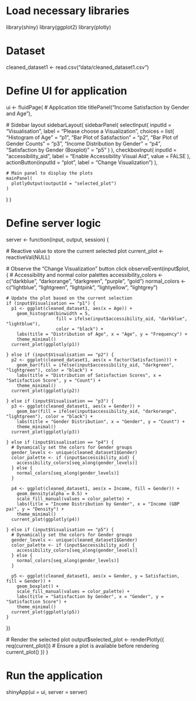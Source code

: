 # Load necessary libraries
library(shiny)
library(ggplot2)
library(plotly)

# Dataset
cleaned_dataset1 <- read.csv("data/cleaned_dataset1.csv")

# Define UI for application
ui <- fluidPage(
  # Application title
  titlePanel("Income Satisfaction by Gender and Age"),
  
  # Sidebar layout
  sidebarLayout(
    sidebarPanel(
      selectInput(
        inputId = "Visualisation",
        label = "Please choose a Visualization",
        choices = list(
          "Histogram of Age" = "p1",
          "Bar Plot of Satisfaction" = "p2",
          "Bar Plot of Gender Counts" = "p3",
          "Income Distribution by Gender" = "p4",
          "Satisfaction by Gender (Boxplot)" = "p5"
        )
      ),
      checkboxInput(
        inputId = "accessibility_aid",
        label = "Enable Accessibility Visual Aid",
        value = FALSE
      ),
      actionButton(inputId = "plot", label = "Change Visualization")
    ),
    
    # Main panel to display the plots
    mainPanel(
      plotlyOutput(outputId = "selected_plot")
    )
  )
)

# Define server logic
server <- function(input, output, session) {
  
  # Reactive value to store the current selected plot
  current_plot <- reactiveVal(NULL)
  
  # Observe the "Change Visualization" button click
  observeEvent(input$plot, {
    # Accessibility and normal color palettes
    accessibility_colors <- c("darkblue", "darkorange", "darkgreen", "purple", "gold")
    normal_colors <- c("lightblue", "lightgreen", "lightpink", "lightyellow", "lightgrey")
    
    # Update the plot based on the current selection
    if (input$Visualisation == "p1") {
      p1 <- ggplot(cleaned_dataset1, aes(x = Age)) +
        geom_histogram(binwidth = 5, 
                       fill = ifelse(input$accessibility_aid, "darkblue", "lightblue"), 
                       color = "black") +
        labs(title = "Distribution of Age", x = "Age", y = "Frequency") +
        theme_minimal()
      current_plot(ggplotly(p1))
      
    } else if (input$Visualisation == "p2") {
      p2 <- ggplot(cleaned_dataset1, aes(x = factor(Satisfaction))) +
        geom_bar(fill = ifelse(input$accessibility_aid, "darkgreen", "lightgreen"), color = "black") +
        labs(title = "Distribution of Satisfaction Scores", x = "Satisfaction Score", y = "Count") +
        theme_minimal()
      current_plot(ggplotly(p2))
      
    } else if (input$Visualisation == "p3") {
      p3 <- ggplot(cleaned_dataset1, aes(x = Gender)) +
        geom_bar(fill = ifelse(input$accessibility_aid, "darkorange", "lightgreen"), color = "black") +
        labs(title = "Gender Distribution", x = "Gender", y = "Count") +
        theme_minimal()
      current_plot(ggplotly(p3))
      
    } else if (input$Visualisation == "p4") {
      # Dynamically set the colors for Gender groups
      gender_levels <- unique(cleaned_dataset1$Gender)
      color_palette <- if (input$accessibility_aid) {
        accessibility_colors[seq_along(gender_levels)]
      } else {
        normal_colors[seq_along(gender_levels)]
      }
      
      p4 <- ggplot(cleaned_dataset1, aes(x = Income, fill = Gender)) +
        geom_density(alpha = 0.5) +
        scale_fill_manual(values = color_palette) +
        labs(title = "Income Distribution by Gender", x = "Income (GBP pa)", y = "Density") +
        theme_minimal()
      current_plot(ggplotly(p4))
      
    } else if (input$Visualisation == "p5") {
      # Dynamically set the colors for Gender groups
      gender_levels <- unique(cleaned_dataset1$Gender)
      color_palette <- if (input$accessibility_aid) {
        accessibility_colors[seq_along(gender_levels)]
      } else {
        normal_colors[seq_along(gender_levels)]
      }
      
      p5 <- ggplot(cleaned_dataset1, aes(x = Gender, y = Satisfaction, fill = Gender)) +
        geom_boxplot() +
        scale_fill_manual(values = color_palette) +
        labs(title = "Satisfaction by Gender", x = "Gender", y = "Satisfaction Score") +
        theme_minimal()
      current_plot(ggplotly(p5))
    }
  })
  
  # Render the selected plot
  output$selected_plot <- renderPlotly({
    req(current_plot())  # Ensure a plot is available before rendering
    current_plot()
  })
}

# Run the application
shinyApp(ui = ui, server = server)

